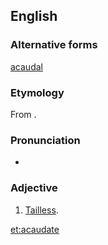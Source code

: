 ==English==

===Alternative forms===
[[acaudal]]

===Etymology===
From {{prefix|a|caudate|t1=without|t2=having a tail}}.

===Pronunciation===
* {{a|US}} {{IPA|/eɪ.ˈkɔ.ˌdeɪt/}}

===Adjective===
{{en-adj|-}}

# {{context|biology|zoology|lang=en}} [[tailless|Tailless]].

[[et:acaudate]]